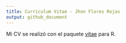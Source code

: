 ```yaml
---
title: Curriculum Vitae - Jhon Flores Rojas
output: github_document
---
```


Mi CV se realizó con el paquete [vitae](https://github.com/ropenscilabs/vitae) para R.